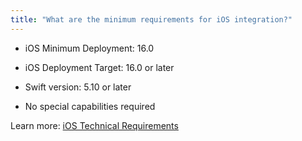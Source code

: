 ```yaml
---
title: "What are the minimum requirements for iOS integration?"
---
```


- iOS Minimum Deployment: 16.0

- iOS Deployment Target: 16.0 or later
- Swift version: 5.10 or later
- No special capabilities required

Learn more: [iOS Technical Requirements](https://docs.joinmassive.com/monetization-sdk/mobile-ios#technical-requirements)